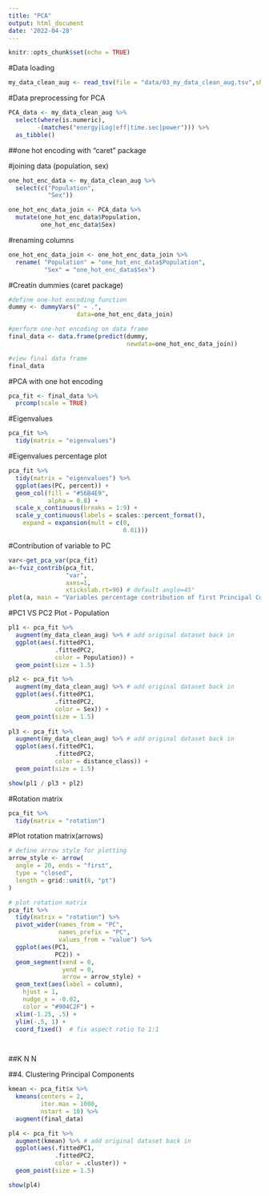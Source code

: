 ```yaml
---
title: "PCA"
output: html_document
date: '2022-04-28'
---
```


```r
knitr::opts_chunk$set(echo = TRUE)
```
#Data loading
```r
my_data_clean_aug <- read_tsv(file = "data/03_my_data_clean_aug.tsv",show_col_types = FALSE)
```

#Data preprocessing for PCA
```r
PCA_data <- my_data_clean_aug %>% 
  select(where(is.numeric),
        -(matches("energy|Log|eff|time.sec|power"))) %>% 
  as_tibble()
```



##one hot encoding with "caret" package

#joining data (population, sex)
```r
one_hot_enc_data <- my_data_clean_aug %>% 
  select(c("Population",
           "Sex"))
```

```r
one_hot_enc_data_join <- PCA_data %>% 
  mutate(one_hot_enc_data$Population, 
         one_hot_enc_data$Sex)
```

#renaming columns
```r
one_hot_enc_data_join <- one_hot_enc_data_join %>% 
  rename( "Population" = "one_hot_enc_data$Population", 
          "Sex" = "one_hot_enc_data$Sex")

```

#Creatin dummies (caret package)
```r
#define one-hot encoding function
dummy <- dummyVars(" ~ .",
                   data=one_hot_enc_data_join)

#perform one-hot encoding on data frame
final_data <- data.frame(predict(dummy,
                                 newdata=one_hot_enc_data_join))

#view final data frame
final_data

```

#PCA with one hot encoding
```r
pca_fit <- final_data %>% 
  prcomp(scale = TRUE)
```

#Eigenvalues
```r
pca_fit %>%
  tidy(matrix = "eigenvalues")
```

#Eigenvalues percentage plot
```r
pca_fit %>%
  tidy(matrix = "eigenvalues") %>%
  ggplot(aes(PC, percent)) +
  geom_col(fill = "#56B4E9",
           alpha = 0.8) +
  scale_x_continuous(breaks = 1:9) +
  scale_y_continuous(labels = scales::percent_format(),
    expand = expansion(mult = c(0,
                                0.01))) 
```
#Contribution of variable to PC
```r
var<-get_pca_var(pca_fit)
a<-fviz_contrib(pca_fit,
                "var",
                axes=1,
                xtickslab.rt=90) # default angle=45°
plot(a, main = "Variables percentage contribution of first Principal Components")
```


#PC1 VS PC2 Plot - Population
```r
pl1 <- pca_fit %>%
  augment(my_data_clean_aug) %>% # add original dataset back in
  ggplot(aes(.fittedPC1,
             .fittedPC2,
             color = Population)) + 
  geom_point(size = 1.5)

pl2 <- pca_fit %>%
  augment(my_data_clean_aug) %>% # add original dataset back in
  ggplot(aes(.fittedPC1,
             .fittedPC2,
             color = Sex)) + 
  geom_point(size = 1.5)
  
pl3 <- pca_fit %>%
  augment(my_data_clean_aug) %>% # add original dataset back in
  ggplot(aes(.fittedPC1,
             .fittedPC2,
             color = distance_class)) + 
  geom_point(size = 1.5)

show(pl1 / pl3 + pl2)
```

#Rotation matrix
```r
pca_fit %>%
  tidy(matrix = "rotation")
```

#Plot rotation matrix(arrows)
```r
# define arrow style for plotting
arrow_style <- arrow(
  angle = 20, ends = "first",
  type = "closed",
  length = grid::unit(8, "pt")
)

# plot rotation matrix
pca_fit %>%
  tidy(matrix = "rotation") %>%
  pivot_wider(names_from = "PC",
              names_prefix = "PC",
              values_from = "value") %>%
  ggplot(aes(PC1,
             PC2)) +
  geom_segment(xend = 0,
               yend = 0,
               arrow = arrow_style) +
  geom_text(aes(label = column),
    hjust = 1,
    nudge_x = -0.02, 
    color = "#904C2F") +
  xlim(-1.25, .5) +
  ylim(-.5, 1) +
  coord_fixed()  # fix aspect ratio to 1:1
 



```

##K N N


##4. Clustering Principal Components


```r
kmean <- pca_fit$x %>%
  kmeans(centers = 2,
         iter.max = 1000,
         nstart = 10) %>%
  augment(final_data)


```

```r
pl4 <- pca_fit %>%
  augment(kmean) %>% # add original dataset back in
  ggplot(aes(.fittedPC1,
             .fittedPC2,
             color = .cluster)) + 
  geom_point(size = 1.5)

show(pl4)
```



